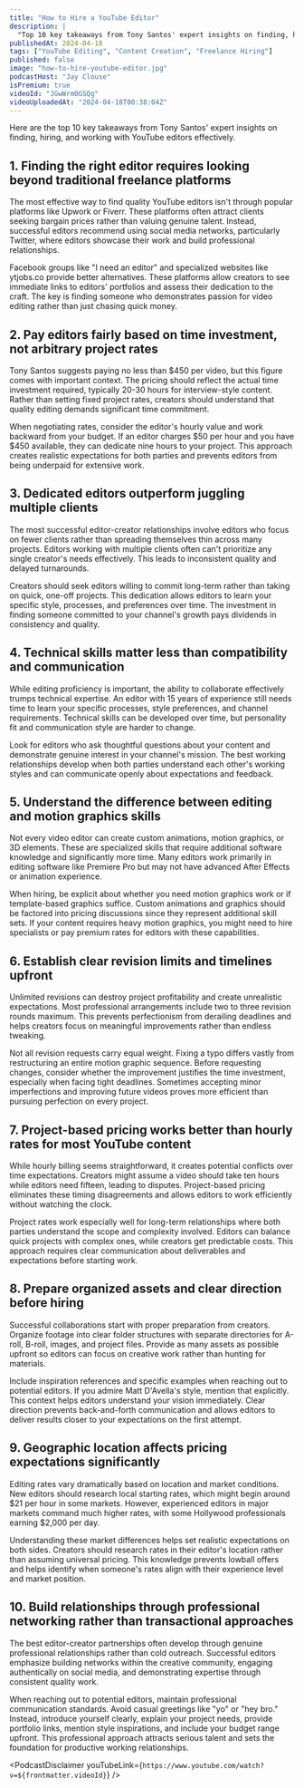 ```yaml
---
title: "How to Hire a YouTube Editor"
description: |
  "Top 10 key takeaways from Tony Santos' expert insights on finding, hiring, and working with YouTube editors effectively."
publishedAt: 2024-04-18
tags: ["YouTube Editing", "Content Creation", "Freelance Hiring"]
published: false
image: "how-to-hire-youtube-editor.jpg"
podcastHost: "Jay Clouse"
isPremium: true
videoId: "JGwWrm0GSQg"
videoUploadedAt: "2024-04-18T00:38:04Z"
---
```



<PodcastSummaryPageLayout frontmatter={frontmatter}>
Here are the top 10 key takeaways from Tony Santos' expert insights on finding, hiring, and working with YouTube editors effectively.

## 1. Finding the right editor requires looking beyond traditional freelance platforms

The most effective way to find quality YouTube editors isn't through popular platforms like Upwork or Fiverr. These platforms often attract clients seeking bargain prices rather than valuing genuine talent. Instead, successful editors recommend using social media networks, particularly Twitter, where editors showcase their work and build professional relationships.

Facebook groups like "I need an editor" and specialized websites like ytjobs.co provide better alternatives. These platforms allow creators to see immediate links to editors' portfolios and assess their dedication to the craft. The key is finding someone who demonstrates passion for video editing rather than just chasing quick money.

## 2. Pay editors fairly based on time investment, not arbitrary project rates

Tony Santos suggests paying no less than $450 per video, but this figure comes with important context. The pricing should reflect the actual time investment required, typically 20-30 hours for interview-style content. Rather than setting fixed project rates, creators should understand that quality editing demands significant time commitment.

When negotiating rates, consider the editor's hourly value and work backward from your budget. If an editor charges $50 per hour and you have $450 available, they can dedicate nine hours to your project. This approach creates realistic expectations for both parties and prevents editors from being underpaid for extensive work.

## 3. Dedicated editors outperform juggling multiple clients

The most successful editor-creator relationships involve editors who focus on fewer clients rather than spreading themselves thin across many projects. Editors working with multiple clients often can't prioritize any single creator's needs effectively. This leads to inconsistent quality and delayed turnarounds.

Creators should seek editors willing to commit long-term rather than taking on quick, one-off projects. This dedication allows editors to learn your specific style, processes, and preferences over time. The investment in finding someone committed to your channel's growth pays dividends in consistency and quality.

## 4. Technical skills matter less than compatibility and communication

While editing proficiency is important, the ability to collaborate effectively trumps technical expertise. An editor with 15 years of experience still needs time to learn your specific processes, style preferences, and channel requirements. Technical skills can be developed over time, but personality fit and communication style are harder to change.

Look for editors who ask thoughtful questions about your content and demonstrate genuine interest in your channel's mission. The best working relationships develop when both parties understand each other's working styles and can communicate openly about expectations and feedback.

## 5. Understand the difference between editing and motion graphics skills

Not every video editor can create custom animations, motion graphics, or 3D elements. These are specialized skills that require additional software knowledge and significantly more time. Many editors work primarily in editing software like Premiere Pro but may not have advanced After Effects or animation experience.

When hiring, be explicit about whether you need motion graphics work or if template-based graphics suffice. Custom animations and graphics should be factored into pricing discussions since they represent additional skill sets. If your content requires heavy motion graphics, you might need to hire specialists or pay premium rates for editors with these capabilities.

## 6. Establish clear revision limits and timelines upfront

Unlimited revisions can destroy project profitability and create unrealistic expectations. Most professional arrangements include two to three revision rounds maximum. This prevents perfectionism from derailing deadlines and helps creators focus on meaningful improvements rather than endless tweaking.

Not all revision requests carry equal weight. Fixing a typo differs vastly from restructuring an entire motion graphic sequence. Before requesting changes, consider whether the improvement justifies the time investment, especially when facing tight deadlines. Sometimes accepting minor imperfections and improving future videos proves more efficient than pursuing perfection on every project.

## 7. Project-based pricing works better than hourly rates for most YouTube content

While hourly billing seems straightforward, it creates potential conflicts over time expectations. Creators might assume a video should take ten hours while editors need fifteen, leading to disputes. Project-based pricing eliminates these timing disagreements and allows editors to work efficiently without watching the clock.

Project rates work especially well for long-term relationships where both parties understand the scope and complexity involved. Editors can balance quick projects with complex ones, while creators get predictable costs. This approach requires clear communication about deliverables and expectations before starting work.

## 8. Prepare organized assets and clear direction before hiring

Successful collaborations start with proper preparation from creators. Organize footage into clear folder structures with separate directories for A-roll, B-roll, images, and project files. Provide as many assets as possible upfront so editors can focus on creative work rather than hunting for materials.

Include inspiration references and specific examples when reaching out to potential editors. If you admire Matt D'Avella's style, mention that explicitly. This context helps editors understand your vision immediately. Clear direction prevents back-and-forth communication and allows editors to deliver results closer to your expectations on the first attempt.

## 9. Geographic location affects pricing expectations significantly

Editing rates vary dramatically based on location and market conditions. New editors should research local starting rates, which might begin around $21 per hour in some markets. However, experienced editors in major markets command much higher rates, with some Hollywood professionals earning $2,000 per day.

Understanding these market differences helps set realistic expectations on both sides. Creators should research rates in their editor's location rather than assuming universal pricing. This knowledge prevents lowball offers and helps identify when someone's rates align with their experience level and market position.

## 10. Build relationships through professional networking rather than transactional approaches

The best editor-creator partnerships often develop through genuine professional relationships rather than cold outreach. Successful editors emphasize building networks within the creative community, engaging authentically on social media, and demonstrating expertise through consistent quality work.

When reaching out to potential editors, maintain professional communication standards. Avoid casual greetings like "yo" or "hey bro." Instead, introduce yourself clearly, explain your project needs, provide portfolio links, mention style inspirations, and include your budget range upfront. This professional approach attracts serious talent and sets the foundation for productive working relationships.

<PodcastDisclaimer
  youTubeLink={`https://www.youtube.com/watch?v=${frontmatter.videoId}`}
/>

</PodcastSummaryPageLayout>
